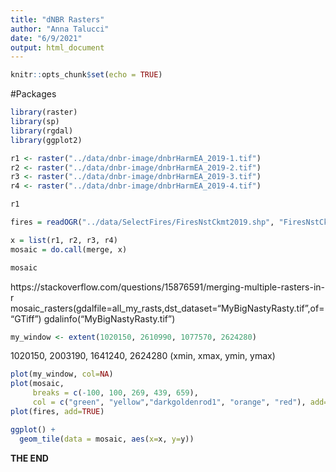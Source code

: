 ```yaml
---
title: "dNBR Rasters"
author: "Anna Talucci"
date: "6/9/2021"
output: html_document
---
```


```r
knitr::opts_chunk$set(echo = TRUE)
```

#Packages
```r
library(raster)
library(sp)
library(rgdal)
library(ggplot2)
```


```r
r1 <- raster("../data/dnbr-image/dnbrHarmEA_2019-1.tif")
r2 <- raster("../data/dnbr-image/dnbrHarmEA_2019-2.tif")
r3 <- raster("../data/dnbr-image/dnbrHarmEA_2019-3.tif")
r4 <- raster("../data/dnbr-image/dnbrHarmEA_2019-4.tif")

```


```r
r1
```
```r
fires = readOGR("../data/SelectFires/FiresNstCkmt2019.shp", "FiresNstCkmt2019")
```


```r
x = list(r1, r2, r3, r4)
mosaic = do.call(merge, x)
```
```r
mosaic
```


https://stackoverflow.com/questions/15876591/merging-multiple-rasters-in-r
mosaic_rasters(gdalfile=all_my_rasts,dst_dataset="MyBigNastyRasty.tif",of="GTiff")
gdalinfo("MyBigNastyRasty.tif")
```r
my_window <- extent(1020150, 2610990, 1077570, 2624280)
```
1020150, 2003190, 1641240, 2624280  (xmin, xmax, ymin, ymax)
```r
plot(my_window, col=NA)
plot(mosaic,
     breaks = c(-100, 100, 269, 439, 659), 
     col = c("green", "yellow","darkgoldenrod1", "orange", "red"), add=TRUE)
plot(fires, add=TRUE)
```
```r
ggplot() + 
  geom_tile(data = mosaic, aes(x=x, y=y)) 
```

**THE END**